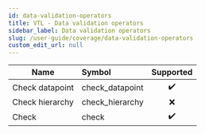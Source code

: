 ```yaml
---
id: data-validation-operators
title: VTL - Data validation operators
sidebar_label: Data validation operators
slug: /user-guide/coverage/data-validation-operators
custom_edit_url: null
---
```


| Name            | Symbol          |     Supported      |
| --------------- | :-------------- | :----------------: |
| Check datapoint | check_datapoint | :heavy_check_mark: |
| Check hierarchy | check_hierarchy |        :x:         |
| Check           | check           | :heavy_check_mark: |

